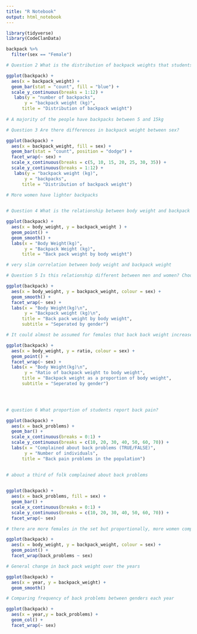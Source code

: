 ```yaml
---
title: "R Notebook"
output: html_notebook
---
```


```r
library(tidyverse)
library(CodeClanData)

backpack %>% 
  filter(sex == "Female")


```

```r

# Question 2 What is the distribution of backpack weights that students are carrying? Choose an appropriate graph to show the distribution

ggplot(backpack) +
  aes(x = backpack_weight) +
  geom_bar(stat = "count", fill = "blue") +
  scale_y_continuous(breaks = 1:12) +
   labs(y = "number of backpacks",
       y = "backpack weight (kg)",
      title = "Distribution of backpack weight")
  
# A majority of the people have backpacks between 5 and 15kg

```

```r
# Question 3 Are there differences in backpack weight between sex?

ggplot(backpack) +
  aes(x = backpack_weight, fill = sex) +
  geom_bar(stat = "count", position = "dodge") +
  facet_wrap(~ sex) +
  scale_x_continuous(breaks = c(5, 10, 15, 20, 25, 30, 35)) +
  scale_y_continuous(breaks = 1:12) +
   labs(y = "backpack weight (kg)",
       y = "backpacks",
      title = "Distribution of backpack weight")

# More women have lighter backpacks
  
```

```r
# Question 4 What is the relationship between body weight and backpack weight?

ggplot(backpack) +
  aes(x = body_weight, y = backpack_weight ) +
  geom_point() +
  geom_smooth() +
  labs(x = "Body Weight(kg)",
       y = "Backpack Weight (kg)",
      title = "Back pack weight by body weight")

# very slim correlation between body weight and backpack weight 
```

```r
# Question 5 Is this relationship different between men and women? Choose an appropriate plot and interpret your findings.

ggplot(backpack) +
  aes(x = body_weight, y = backpack_weight, colour = sex) +
  geom_smooth() +
  facet_wrap(~ sex) +
  labs(x = "Body Weight(kg)\n",
       y = "Backpack weight (kg)\n",
      title = "Back pack weight by body weight",
      subtitle = "Seperated by gender")

# It could almost be assumed for females that back back weight increases with body weight. The same can be said for males but only up to 200kg
```

```r
ggplot(backpack) +
  aes(x = body_weight, y = ratio, colour = sex) +
  geom_point() +
  facet_wrap(~ sex) +
  labs(x = "Body Weight(kg)\n",
       y = "Ratio of backpack weight to body weight",
      title = "Backpack weight as a proportion of body weight",
      subtitle = "Seperated by gender")


  
```

```r
# question 6 What proportion of students report back pain?

ggplot(backpack) +
  aes(x = back_problems) +
  geom_bar() +
  scale_x_continuous(breaks = 0:1) +
  scale_y_continuous(breaks = c(10, 20, 30, 40, 50, 60, 70)) +
  labs(x = "Complained about back problems (TRUE/FALSE)",
       y = "Number of individuals",
      title = "Back pain problems in the population")
      

# about a third of folk complained about back problems 
  
```

```r
ggplot(backpack) +
  aes(x = back_problems, fill = sex) +
  geom_bar() +
  scale_x_continuous(breaks = 0:1) +
  scale_y_continuous(breaks = c(10, 20, 30, 40, 50, 60, 70)) +
  facet_wrap(~ sex)

# there are more females in the set but proportionally, more women complained of back problems. Over half the females compared to about a 5th of males
```

```r
ggplot(backpack) +
  aes(x = body_weight, y = backpack_weight, colour = sex) +
  geom_point() +
  facet_wrap(back_problems ~ sex)
```

```r
# General change in back pack weight over the years

ggplot(backpack) +
  aes(x = year, y = backpack_weight) +
  geom_smooth()
```

```r
# Comparing frequency of back problems between genders each year 

ggplot(backpack) +
  aes(x = year,y = back_problems) +
  geom_col() +
  facet_wrap(~ sex)
```

